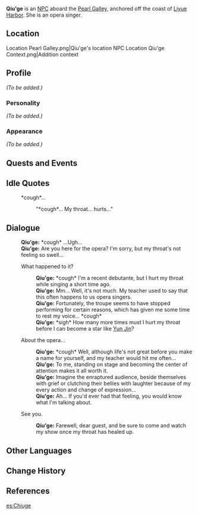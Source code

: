 {{Meta
<!-- REMOVE THIS TEMPLATE AFTER ADDING MISSING INFO -->
|missing_NPC_profile  = yes
}}
{{Character Infobox
|type             = NPC
|image            = NPC Qiu'ge.png
|region           = Liyue
|voiceEN          = [https://www.anairisq.com/ Anairis Quiñones]<ref name="Anairis Quiñones">Twitter: [https://twitter.com/anairis_q/status/1419673872899715081 EN VA Self Announcement]</ref>
|voiceJP          = [http://amuleto.jp/talents/amemiyamito.html Mito Amemiya ({{ja|雨宮 美都}})]<ref>Amuleto: [http://amuleto.jp/talents/amemiyamito.html JP VA's Profile]</ref>
}}
'''Qiu'ge''' is an [[NPC]] aboard the [[Pearl Galley]], anchored off the coast of [[Liyue Harbor]]. She is an opera singer.

==Location==
<gallery>
Location Pearl Galley.png|Qiu'ge's location
NPC Location Qiu'ge Context.png|Addition context
</gallery>

==Profile==
<!-- detailed story/lore information goes here -->
''(To be added.)''

===Personality===
''(To be added.)''

===Appearance===
''(To be added.)''

==Quests and Events==
{{Quests and Events}}

==Idle Quotes==
{{Dialogue start}}
: {{DIcon|Idle}} *cough*...
:: {{A|VO Qiu'ge 01.ogg}} "*cough*... My throat... hurts..."
{{Dialogue end}}

==Dialogue==
{{Dialogue start}}
:'''Qiu'ge:''' *cough* ...Ugh...
:'''Qiu'ge:''' Are you here for the opera? I'm sorry, but my throat's not feeling so swell...
:{{DIcon}} What happened to it?
::'''Qiu'ge:''' *cough* I'm a recent debutante, but I hurt my throat while singing a short time ago.
::'''Qiu'ge:''' Mm... Well, it's not much. My teacher used to say that this often happens to us opera singers.
::'''Qiu'ge:''' Fortunately, the troupe seems to have stopped performing for certain reasons, which has given me some time to rest my voice... *cough*
::'''Qiu'ge:''' *sigh* How many more times must I hurt my throat before I can become a star like [[Yun Jin]]?
:{{DIcon}} About the opera...
::'''Qiu'ge:''' *cough* Well, although life's not great before you make a name for yourself, and my teacher would hit me often...
::'''Qiu'ge:''' To me, standing on stage and becoming the center of attention makes it all worth it.
::'''Qiu'ge:''' Imagine the enraptured audience, beside themselves with grief or clutching their bellies with laughter because of my every action and change of expression...
::'''Qiu'ge:''' Ah... If you'd ever had that feeling, you would know what I'm talking about.
:{{DIcon}} See you.
::'''Qiu'ge:''' Farewell, dear guest, and be sure to come and watch my show once my throat has healed up.
{{Dialogue end}}

==Other Languages==
{{Other Languages
|default_hidden = 1
|en      = Qiu'ge
|zhs     = 秋歌
|zhs_rm  = Qiūgē
|zht     = 秋歌
|zht_rm  = Qiūgē
|ja      = 秋歌
|ja_rm   = Shuuka{{Assumed}}
|ko      = 가을
|ko_rm   = Ga'eul
|es      = Chiuge
|fr      = Qiuge
|ru      = Цю Гэ
|th      = Qiu'ge
|vi      = Qiu'ge
|de      = Qiuge
|id      = Qiu'ge
|pt      = Qiu'ge
|tr      = Qiu'ge
|it      = Qiu'ge
}}

==Change History==
{{Change History|1.0}}

==References==
{{Reflist|2}}

[[es:Chiuge]]